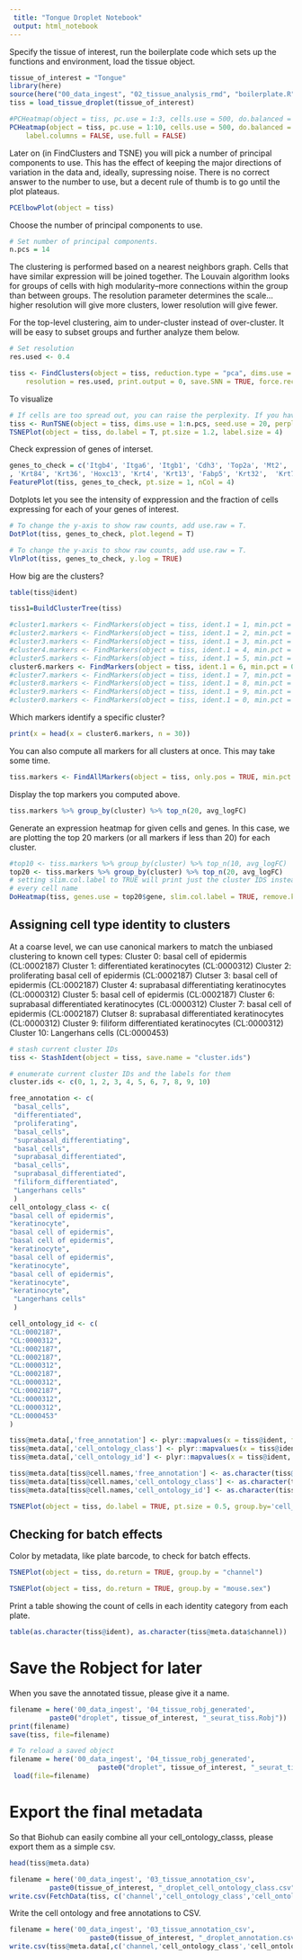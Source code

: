 ```yaml
---
 title: "Tongue Droplet Notebook"
 output: html_notebook
---
```


Specify the tissue of interest, run the boilerplate code which sets up the functions and environment, load the tissue object.

```r
tissue_of_interest = "Tongue"
library(here)
source(here("00_data_ingest", "02_tissue_analysis_rmd", "boilerplate.R"))
tiss = load_tissue_droplet(tissue_of_interest)
```

```r
#PCHeatmap(object = tiss, pc.use = 1:3, cells.use = 500, do.balanced = TRUE, label.columns = FALSE, num.genes = 8)
PCHeatmap(object = tiss, pc.use = 1:10, cells.use = 500, do.balanced = TRUE, 
    label.columns = FALSE, use.full = FALSE)
```

Later on (in FindClusters and TSNE) you will pick a number of principal components to use. This has the effect of keeping the major directions of variation in the data and, ideally, supressing noise. There is no correct answer to the number to use, but a decent rule of thumb is to go until the plot plateaus.

```r
PCElbowPlot(object = tiss)
```

Choose the number of principal components to use.
```r
# Set number of principal components. 
n.pcs = 14
```


The clustering is performed based on a nearest neighbors graph. Cells that have similar expression will be joined together. The Louvain algorithm looks for groups of cells with high modularity--more connections within the group than between groups. The resolution parameter determines the scale...higher resolution will give more clusters, lower resolution will give fewer.

For the top-level clustering, aim to under-cluster instead of over-cluster. It will be easy to subset groups and further analyze them below.

```r
# Set resolution 
res.used <- 0.4

tiss <- FindClusters(object = tiss, reduction.type = "pca", dims.use = 1:n.pcs, 
    resolution = res.used, print.output = 0, save.SNN = TRUE, force.recalc = TRUE)
```


To visualize 
```r
# If cells are too spread out, you can raise the perplexity. If you have few cells, try a lower perplexity (but never less than 10).
tiss <- RunTSNE(object = tiss, dims.use = 1:n.pcs, seed.use = 20, perplexity=35, dim.embed = 2)
TSNEPlot(object = tiss, do.label = T, pt.size = 1.2, label.size = 4)
```


Check expression of genes of interset.

```r
genes_to_check = c('Itgb4', 'Itga6', 'Itgb1', 'Cdh3', 'Top2a', 'Mt2', 'Krt15', 'Krt5', 'Krt14', 'Sbsn', 'Krt10','Klf4'
, 'Krt84', 'Krt36', 'Hoxc13', 'Krt4', 'Krt13', 'Fabp5', 'Krt32',  'Krt78', 'Vim', 'Hhip', 'Ptch1', 'Gli1','Dsc1', 'Dcn', 'Runx2', 'Sox2', 'Pax9')
FeaturePlot(tiss, genes_to_check, pt.size = 1, nCol = 4)
```

Dotplots let you see the intensity of exppression and the fraction of cells expressing for each of your genes of interest.

```r
# To change the y-axis to show raw counts, add use.raw = T.
DotPlot(tiss, genes_to_check, plot.legend = T)
```


```r
# To change the y-axis to show raw counts, add use.raw = T.
VlnPlot(tiss, genes_to_check, y.log = TRUE)
```


How big are the clusters?
```r
table(tiss@ident)
```

```r
tiss1=BuildClusterTree(tiss)
```

```r
#cluster1.markers <- FindMarkers(object = tiss, ident.1 = 1, min.pct = 0.25, only.pos = TRUE, thresh.use = 0.25)
#cluster2.markers <- FindMarkers(object = tiss, ident.1 = 2, min.pct = 0.25, only.pos = TRUE, thresh.use = 0.25)
#cluster3.markers <- FindMarkers(object = tiss, ident.1 = 3, min.pct = 0.25, only.pos = TRUE, thresh.use = 0.25)
#cluster4.markers <- FindMarkers(object = tiss, ident.1 = 4, min.pct = 0.25, only.pos = TRUE, thresh.use = 0.25)
#cluster5.markers <- FindMarkers(object = tiss, ident.1 = 5, min.pct = 0.25, only.pos = TRUE, thresh.use = 0.25)
cluster6.markers <- FindMarkers(object = tiss, ident.1 = 6, min.pct = 0.25, only.pos = TRUE, thresh.use = 0.25)
#cluster7.markers <- FindMarkers(object = tiss, ident.1 = 7, min.pct = 0.25, only.pos = TRUE, thresh.use = 0.25)
#cluster8.markers <- FindMarkers(object = tiss, ident.1 = 8, min.pct = 0.25, only.pos = TRUE, thresh.use = 0.25)
#cluster9.markers <- FindMarkers(object = tiss, ident.1 = 9, min.pct = 0.25, only.pos = TRUE, thresh.use = 0.25)
#cluster0.markers <- FindMarkers(object = tiss, ident.1 = 0, min.pct = 0.25, only.pos = TRUE, thresh.use = 0.25)
```

Which markers identify a specific cluster?
```r
print(x = head(x = cluster6.markers, n = 30))
```


You can also compute all markers for all clusters at once. This may take some time.
```r
tiss.markers <- FindAllMarkers(object = tiss, only.pos = TRUE, min.pct = 0.25, thresh.use = 0.25)
```

Display the top markers you computed above.
```r
tiss.markers %>% group_by(cluster) %>% top_n(20, avg_logFC)
```


Generate an expression heatmap for given cells and genes. In this case, we are plotting the top 20 markers (or all markers if less than 20) for each cluster.
```r
#top10 <- tiss.markers %>% group_by(cluster) %>% top_n(10, avg_logFC)
top20 <- tiss.markers %>% group_by(cluster) %>% top_n(20, avg_logFC)
# setting slim.col.label to TRUE will print just the cluster IDS instead of
# every cell name
DoHeatmap(tiss, genes.use = top20$gene, slim.col.label = TRUE, remove.key = TRUE, cex.row = 20, group.cex = 20 )
```



## Assigning cell type identity to clusters

At a coarse level, we can use canonical markers to match the unbiased clustering to known cell types:
Cluster 0: basal cell of epidermis (CL:0002187)
Cluster 1: differentiated keratinocytes (CL:0000312)
Cluster 2: proliferating basal cell of epidermis (CL:0002187)
Clutser 3: basal cell of epidermis (CL:0002187) 
Cluster 4: suprabasal differentiating keratinocytes  (CL:0000312)
Cluster 5: basal cell of epidermis (CL:0002187) 
Cluster 6: suprabasal differentiated keratinocytes (CL:0000312)
Cluster 7: basal cell of epidermis (CL:0002187)
Clutser 8: suprabasal differentiated keratinocytes (CL:0000312)
Cluster 9: filiform differentiated keratinocytes (CL:0000312)
Cluster 10: Langerhans cells (CL:0000453)
```r
# stash current cluster IDs
tiss <- StashIdent(object = tiss, save.name = "cluster.ids")

# enumerate current cluster IDs and the labels for them
cluster.ids <- c(0, 1, 2, 3, 4, 5, 6, 7, 8, 9, 10)

free_annotation <- c(
 "basal_cells", 
 "differentiated", 
 "proliferating", 
 "basal_cells", 
 "suprabasal_differentiating", 
 "basal_cells", 
 "suprabasal_differentiated", 
 "basal_cells", 
 "suprabasal_differentiated", 
 "filiform_differentiated", 
 "Langerhans cells"
 )
cell_ontology_class <- c(
"basal cell of epidermis", 
"keratinocyte", 
"basal cell of epidermis",
"basal cell of epidermis",
"keratinocyte",
"basal cell of epidermis",
"keratinocyte",
"basal cell of epidermis",
"keratinocyte",
"keratinocyte",
 "Langerhans cells"
 )

cell_ontology_id <- c(
"CL:0002187",
"CL:0000312", 
"CL:0002187", 
"CL:0002187", 
"CL:0000312", 
"CL:0002187", 
"CL:0000312", 
"CL:0002187", 
"CL:0000312", 
"CL:0000312", 
"CL:0000453"
)

tiss@meta.data[,'free_annotation'] <- plyr::mapvalues(x = tiss@ident, from = cluster.ids, to = free_annotation)
tiss@meta.data[,'cell_ontology_class'] <- plyr::mapvalues(x = tiss@ident, from = cluster.ids, to = cell_ontology_class)
tiss@meta.data[,'cell_ontology_id'] <- plyr::mapvalues(x = tiss@ident, from = cluster.ids, to = cell_ontology_id)

tiss@meta.data[tiss@cell.names,'free_annotation'] <- as.character(tiss@meta.data$free_annotation)
tiss@meta.data[tiss@cell.names,'cell_ontology_class'] <- as.character(tiss@meta.data$cell_ontology_class)
tiss@meta.data[tiss@cell.names,'cell_ontology_id'] <- as.character(tiss@meta.data$cell_ontology_id)

TSNEPlot(object = tiss, do.label = TRUE, pt.size = 0.5, group.by='cell_ontology_class')
```


## Checking for batch effects


Color by metadata, like plate barcode, to check for batch effects.
```r
TSNEPlot(object = tiss, do.return = TRUE, group.by = "channel")
```

```r
TSNEPlot(object = tiss, do.return = TRUE, group.by = "mouse.sex")
```

Print a table showing the count of cells in each identity category from each plate.

```r
table(as.character(tiss@ident), as.character(tiss@meta.data$channel))
```

# Save the Robject for later
When you save the annotated tissue, please give it a name.

```r
filename = here('00_data_ingest', '04_tissue_robj_generated', 
		  paste0("droplet", tissue_of_interest, "_seurat_tiss.Robj"))
print(filename)
save(tiss, file=filename)
```

```r
# To reload a saved object
filename = here('00_data_ingest', '04_tissue_robj_generated', 
                      paste0("droplet", tissue_of_interest, "_seurat_tiss.Robj"))
 load(file=filename)
```


# Export the final metadata

So that Biohub can easily combine all your cell_ontology_classs, please export them as a simple csv.

```r
head(tiss@meta.data)
```


```r
filename = here('00_data_ingest', '03_tissue_annotation_csv', 
		  paste0(tissue_of_interest, "_droplet_cell_ontology_class.csv"))
write.csv(FetchData(tiss, c('channel','cell_ontology_class','cell_ontology_id', 'free_annotation', 'tSNE_1', 'tSNE_2')), file=filename)
```

Write the cell ontology and free annotations to CSV.

```r
filename = here('00_data_ingest', '03_tissue_annotation_csv', 
                    paste0(tissue_of_interest, "_droplet_annotation.csv"))
write.csv(tiss@meta.data[,c('channel,'cell_ontology_class','cell_ontology_id', 'free.annotation')], file=filename)
```
